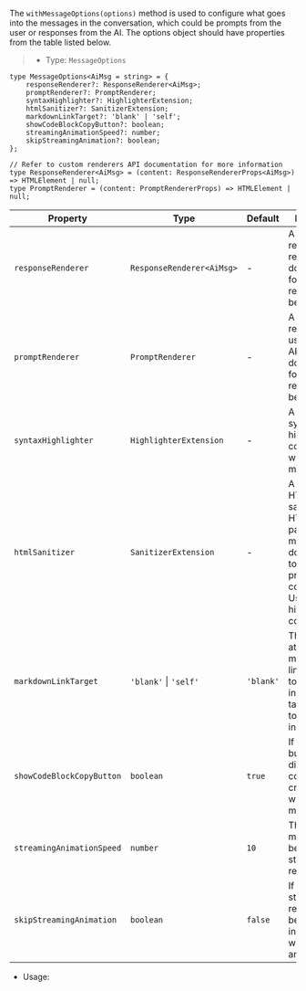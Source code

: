 The `withMessageOptions(options)` method is used to configure what goes into the messages in the conversation, which
could be prompts from the user or responses from the AI. The options object should have properties from the table
listed below.

> * Type: `MessageOptions`

```tsx
type MessageOptions<AiMsg = string> = {
    responseRenderer?: ResponseRenderer<AiMsg>;
    promptRenderer?: PromptRenderer;
    syntaxHighlighter?: HighlighterExtension;
    htmlSanitizer?: SanitizerExtension;
    markdownLinkTarget?: 'blank' | 'self';
    showCodeBlockCopyButton?: boolean;
    streamingAnimationSpeed?: number;
    skipStreamingAnimation?: boolean;
};

// Refer to custom renderers API documentation for more information
type ResponseRenderer<AiMsg> = (content: ResponseRendererProps<AiMsg>) => HTMLElement | null;
type PromptRenderer = (content: PromptRendererProps) => HTMLElement | null;
```

| Property | Type |  Default |Description |
| --- | --- | --- | --- |
| `responseRenderer` | `ResponseRenderer<AiMsg>` | - | A custom renderer for AI responses. API documentation  for custom renderers can be found [here](/reference/ui/custom-renderers). |
| `promptRenderer` | `PromptRenderer` | - | A custom renderer for user prompts. API documentation for custom renderers can be found [here](/reference/ui/custom-renderers). |
| `syntaxHighlighter` | `HighlighterExtension` | - | A custom syntax highlighter for code blocks within messages. |
| `htmlSanitizer` | `SanitizerExtension` | - | A custom HTML sanitizer for HTML and parsed markdown. It does not apply to preformatted code blocks. Use a syntax highlighter for code blocks. |
| `markdownLinkTarget` | `'blank'`&nbsp;\|&nbsp;`'self'` | `'blank'` | The target attribute for markdown links. Use `self` to open links in the same tab and `blank` to open links in a new tab. |
| `showCodeBlockCopyButton` | `boolean` | `true` | If `true`, a copy button will be displayed on code blocks created withing messages. |
| `streamingAnimationSpeed` | `number` | `10` | The interval in milliseconds between streamed AI responses. |
| `skipStreamingAnimation` | `boolean` | `false` | If `true`, streamed AI responses will be displayed instantly without any animation. |

* Usage:
